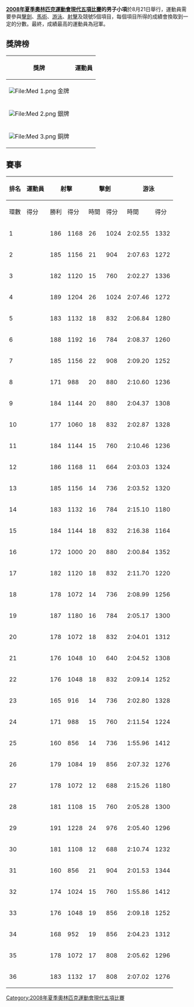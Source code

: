 {{2008年夏季奧林匹克運動會現代五項比賽}}

'''[[2008年夏季奧林匹克運動會現代五項比賽|2008年夏季奧林匹克運動會現代五項比賽]]的男子小項'''於8月21日舉行，運動員需要參與[[擊劍|擊劍]]、[[馬術|馬術]]、[[游泳|游泳]]、[[射擊|射擊]]及競號5個項目，每個項目所得的成績會換取到一定的分數。最終，成績最高的運動員為冠軍。

== 獎牌榜 ==
{| class="wikitable"
|- bgcolor="#efefef"
!align="center"|獎牌
!align="center"|運動員
|-
| bgcolor="gold" | [[File:Med_1.png|File:Med 1.png]] 金牌
|{{flagIOCathlete|[[安德烈·莫伊谢耶夫|安德烈·莫伊谢耶夫]]|RUS|2008年夏季}}
|-
| bgcolor="silver" | [[File:Med_2.png|File:Med 2.png]] 銀牌
|{{flagIOCathlete|[[埃德维纳斯·克伦戈尔恰斯|埃德维纳斯·克伦戈尔恰斯]]|LTU|2008年夏季}}
|-
| bgcolor="cc9966" | [[File:Med_3.png|File:Med 3.png]] 銅牌
|{{flagIOCathlete|[[安德烈尤斯·扎德尼普罗夫斯基斯|安德烈尤斯·扎德尼普罗夫斯基斯]]|LTU|2008年夏季}}
|}

== 賽事 ==
{| class="wikitable" style="text-align:center"
|-
! rowspan=2 | 排名
! rowspan=2 | 運動員 
! colspan=2 | 射擊 
! colspan=2 | 擊劍
! colspan=2 | 游泳 
! colspan=2 | 馬術
! colspan=2 | 競跑
! rowspan=2 | 總成績
|-
! 環數 !! 得分
! 勝利 !! 得分
! 時間 !! 得分
! 時間 !! 得分
! 時間 !! 得分
|-bgcolor=gold
|1||align=left| {{flagIOCathlete|[[安德烈·莫伊谢耶夫|安德烈·莫伊谢耶夫]]|RUS|2008年夏季}}
|186||1168||26||1024||2:02.55||1332||67.70||1060||09:48.75||1048 
| '''5632'''
|-bgcolor=silver
|2||align=left| {{flagIOCathlete|[[埃德维纳斯·克伦戈尔恰斯|埃德维纳斯·克伦戈尔恰斯]]|LTU|2008年夏季}}
|185||1156||21||904||2:07.63||1272||70.89||1144||09:42.65||1072
| '''5548'''
|-bgcolor=cc9966
|3||align=left| {{flagIOCathlete|[[安德烈尤斯·扎德尼普罗夫斯基斯|安德烈尤斯·扎德尼普罗夫斯基斯]]|LTU|2008年夏季}}
|182||1120||15||760||2:02.27||1336||75.20||1168||09:25.00||1140 
| '''5524'''
|- 
|4||align=left| {{flagIOCathlete|[[錢震華|錢震華]]|CHN|2008年夏季}}
|189||1204||26||1024||2:07.46||1272||70.18||1032||10:04.40||984 
| '''5516'''
|-
|5||align=left| {{flagIOCathlete|[[斯特芬·格布哈特|斯特芬·格布哈特]]|GER|2008年夏季}}
|183||1132||18||832||2:06.84||1280||82.61||1128||09:33.97||1108 
| '''5480'''
|-
|6||align=left| {{flagIOCathlete|[[米哈尔·米哈利克|米哈尔·米哈利克]]|CZE|2008年夏季}}
|188||1192||16||784||2:08.37||1260||69.37||1172||09:47.25||1052 
| '''5460'''
|-
|7||align=left| {{flagIOCathlete|[[帕夫洛·季莫申科|帕夫洛·季莫申科]]|UKR|2008年夏季}}
|185||1156||22||908||2:09.20||1252||73.29||1048||09:42.61||1072
| '''5436'''
|-
|8||align=left| {{flagIOCathlete|[[奥斯卡·索托|奥斯卡·索托]]|MEX|2008年夏季}}
|171||988||20||880||2:10.60||1236||77.32||1160||09:21.95||1156
| '''5420'''
|-
|9||align=left| {{flagIOCathlete|[[德米特罗·基尔普利亚斯基|德米特罗·基尔普利亚斯基]]|UKR|2008年夏季}}
|184||1144||20||880||2:04.37||1308||71.16||1088||10:01.57||996 
| '''5416'''
|-
|10||align=left| {{flagIOCathlete|[[萨姆·威尔|萨姆·威尔]]|GBR|2008年夏季}}
|177||1060||18||832||2:02.87||1328||83.56||1036||09:21.18||1156 
| '''5412'''
|-
|11||align=left| {{flagIOCathlete|[[德尼斯·切科夫斯基斯|德尼斯·切科夫斯基斯]]|LAT|2008年夏季}}
|184||1144||15||760||2:10.46||1236||71.75||1088||09:29.96||1124
| '''5352'''
|-
|12||align=left| {{flagIOCathlete|[[德米特里·梅利亚赫|德米特里·梅利亚赫]]|BLR|2008年夏季}}
|186||1168||11||664||2:03.03||1324||68.47||1116||09:41.97||1076 
| '''5348'''
|-
|13||align=left| {{flagIOCathlete|[[马尔钦·霍尔巴奇|马尔钦·霍尔巴奇]]|POL|2008年夏季}}
|185||1156||14||736||2:03.52||1320||65.46||1088||09:49.27||1044 
| '''5344'''
|-
|14||align=left| {{flagIOCathlete|[[尼古拉·贝内代蒂|尼古拉·贝内代蒂]]|ITA|2008年夏季}}
|183||1132||16||784||2:15.10||1180||69.15||1056||09:12.77||1192 
| '''5344'''
|-
|15||align=left| {{flagIOCathlete|[[亚涅尔·贝拉斯克斯|亚涅尔·贝拉斯克斯]]|CUB|2008年夏季}}
|184||1144||18||832||2:16.38||1164||79.79||1028||09:22.27||1152 
| '''5320'''
|-
|16||align=left| {{flagIOCathlete|[[埃里克·瓦尔特|埃里克·瓦尔特]]|GER|2008年夏季}}
|172||1000||20||880||2:00.84||1352||106.18||892||09:18.55||1168 
| '''5292'''
|-
|17||align=left| {{flagIOCathlete|[[安德烈亚·瓦伦蒂尼|安德烈亚·瓦伦蒂尼]]|ITA|2008年夏季}}
|182||1120||18||832||2:11.70||1220||92.13||972||09:24.82||1144
| '''5288'''
|-
|18||align=left| {{flagIOCathlete|[[萨姆·萨克森|萨姆·萨克森]]|USA|2008年夏季}}
|178||1072||14||736||2:08.99||1256||81.55||1104||09:32.90||1112 
| '''5280'''
|-
|19||align=left| {{flagIOCathlete|[[维克托·霍尔瓦特|维克托·霍尔瓦特]]|HUN|2008年夏季}}
|187||1180||16||784||2:05.17||1300||90.55||896||09:32.25||1112
| '''5272'''
|-
|20||align=left| {{flagIOCathlete|[[伊利亚·弗罗洛夫|伊利亚·弗罗洛夫]]|RUS|2008年夏季}}
|178||1072||18||832||2:04.01||1312||86.35||828||09:04.95||1224
| '''5268'''
|-
|21||align=left| {{flagIOCathlete|[[让·马克桑斯·贝鲁|让·马克桑斯·贝鲁]]|FRA|2008年夏季}}
|176||1048||10||640||2:04.52||1308||70.64||1060||09:21.00||1116 
| '''5172'''
|-
|22||align=left| {{flagIOCathlete|[[巴尔托什·马耶夫斯基|巴尔托什·马耶夫斯基]]|POL|2008年夏季}}
|176||1048||18||832||2:09.14||1252||112.29||900||09:15.71||1180 
| '''5212'''
|-
|23||align=left| {{flagIOCathlete|[[伊莱·布雷默|伊莱·布雷默]]|USA|2008年夏季}}
|165||916||14||736||2:02.80||1328||68.82||1060||09:19.61||1164 
| '''5204'''
|-
|24||align=left| {{flagIOCathlete|[[乔舒亚·赖克－福克斯|乔舒亚·赖克－福克斯]]|CAN|2008年夏季}}
|171||988||15||760||2:11.54||1224||80.36||1092||09:33.46||1108 
| '''5172'''
|-
|25||align=left| {{flagIOCathlete|[[尼克·伍德布里奇|尼克·伍德布里奇]]|GBR|2008年夏季}}
|160||856||14||736||1:55.96||1412||73.22||1060||09:34.46||1104
| '''5168'''
|-
|26||align=left| {{flagIOCathlete|[[鲍洛格·加博尔_(现代五项运动员)|鲍洛格·加博尔]]|HUN|2008年夏季}}
|179||1084||19||856||2:07.32||1276||113.65||852||10:01.90||996
| '''5064'''
|-
|27||align=left| {{flagIOCathlete|[[克里斯蒂安·布斯托斯|克里斯蒂安·布斯托斯]]|CHI|2008年夏季}}
|178||1072||12||688||2:15.26||1180||78.42||904||09:19.01||1164
| '''5008'''
|-
|28||align=left| {{flagIOCathlete|[[南东勋|南东勋]]|KOR|2008年夏季}}
|181||1108||15||760||2:05.28||1300||144.52||540||08:55.57||1260
| '''4968'''
|-
|29||align=left| {{flagIOCathlete|[[达维德·斯沃博达|达维德·斯沃博达]]|CZE|2008年夏季}}
|191||1228||24||976||2:05.40||1296||DNF||184||09:24.35||1144 
| '''4828'''
|-
|30||align=left| {{flagIOCathlete|[[村上佳宏|村上佳宏]]|JPN|2008年夏季}}
|181||1108||12||688||2:10.74||1232||98.33||980||10:46.70||776
| '''4784'''
|-
|31||align=left| {{flagIOCathlete|[[曹忠榮|曹忠榮]]|CHN|2008年夏季}}
|160||856||21||904||2:01.53||1344||134.96||712||09:57.67||1012
| '''4828'''
|-
|32||align=left| {{flagIOCathlete|[[阿姆鲁·杰齐里|阿姆鲁·杰齐里]]|EGY|2008年夏季}}
|174||1024||15||760||1:55.86||1412||144.79||484||09:58.55||1008 
| '''4688'''
|-
|33||align=left| {{flagIOCathlete|[[李春宪|李春宪]]|KOR|2008年夏季}}
|176||1048||19||856||2:09.18||1252||DNF||84||09:41.05||1076 
| '''4316'''
|-
|34||align=left| {{flagIOCathlete|[[约翰·扎克热夫斯基|约翰·扎克热夫斯基]]|FRA|2008年夏季}}
|168||952||19||856||2:04.23||1312||DNF||160||10:04.15||984
| '''4264'''
|-
|35||align=left| {{flagIOCathlete|[[亚霍尔·拉波|亚霍尔·拉波]]|BLR|2008年夏季}}
|178||1072||17||808||2:05.62||1296||DNF||0||09:41.17||1076
| '''4252'''
|-
|36||align=left| {{flagIOCathlete|[[海梅·洛佩斯|海梅·洛佩斯]]|ESP|2008年夏季}}
|183||1132||17||808||2:07.02||1276||DNF||0||10:05.80||980 
| '''4196'''
|}

[[Category:2008年夏季奧林匹克運動會現代五項比賽|Category:2008年夏季奧林匹克運動會現代五項比賽]]